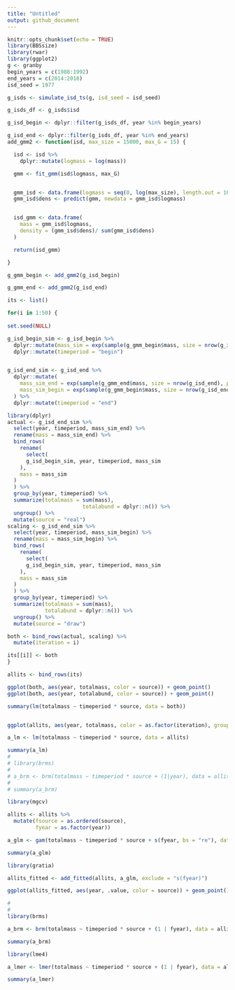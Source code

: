 ```yaml
---
title: "Untitled"
output: github_document
---
```


```r
knitr::opts_chunk$set(echo = TRUE)
library(BBSsize)
library(rwar)
library(ggplot2)
g <- granby
begin_years = c(1988:1992)
end_years = c(2014:2018)
isd_seed = 1977
```



```r

g_isds <- simulate_isd_ts(g, isd_seed = isd_seed)

g_isds_df <- g_isds$isd

g_isd_begin <- dplyr::filter(g_isds_df, year %in% begin_years)

g_isd_end <- dplyr::filter(g_isds_df, year %in% end_years)
add_gmm2 <- function(isd, max_size = 15000, max_G = 15) {

  isd <- isd %>%
    dplyr::mutate(logmass = log(mass))

  gmm <- fit_gmm(isd$logmass, max_G)


  gmm_isd <- data.frame(logmass = seq(0, log(max_size), length.out = 100000))
  gmm_isd$dens <- predict(gmm, newdata = gmm_isd$logmass)


  isd_gmm <- data.frame(
    mass = gmm_isd$logmass,
    density = (gmm_isd$dens)/ sum(gmm_isd$dens)
  )

  return(isd_gmm)

}

g_gmm_begin <- add_gmm2(g_isd_begin)

g_gmm_end <- add_gmm2(g_isd_end)

its <- list()

for(i in 1:50) {
  
set.seed(NULL)

g_isd_begin_sim <- g_isd_begin %>%
  dplyr::mutate(mass_sim = exp(sample(g_gmm_begin$mass, size = nrow(g_isd_begin), prob = g_gmm_begin$density, replace= T))) %>%
  dplyr::mutate(timeperiod = "begin")


g_isd_end_sim <- g_isd_end %>%
  dplyr::mutate(
    mass_sim_end = exp(sample(g_gmm_end$mass, size = nrow(g_isd_end), prob = g_gmm_end$density, replace = T)),
    mass_sim_begin = exp(sample(g_gmm_begin$mass, size = nrow(g_isd_end), prob = g_gmm_begin$density, replace = T))
  ) %>%
  dplyr::mutate(timeperiod = "end")

library(dplyr)
actual <- g_isd_end_sim %>%
  select(year, timeperiod, mass_sim_end) %>%
  rename(mass = mass_sim_end) %>%
  bind_rows(
    rename(
      select(
      g_isd_begin_sim, year, timeperiod, mass_sim
    ),
    mass = mass_sim
  )
  ) %>%
  group_by(year, timeperiod) %>%
  summarize(totalmass = sum(mass),
                        totalabund = dplyr::n()) %>%
  ungroup() %>%
  mutate(source = "real")
scaling <- g_isd_end_sim %>%
  select(year, timeperiod, mass_sim_begin) %>%
  rename(mass = mass_sim_begin) %>%
  bind_rows(
    rename(
      select(
      g_isd_begin_sim, year, timeperiod, mass_sim
    ),
    mass = mass_sim
  )
  ) %>%
  group_by(year, timeperiod) %>%
  summarize(totalmass = sum(mass),
            totalabund = dplyr::n()) %>%
  ungroup() %>%
  mutate(source = "draw")

both <- bind_rows(actual, scaling) %>%
  mutate(iteration = i)

its[[i]] <- both
}

allits <- bind_rows(its)

ggplot(both, aes(year, totalmass, color = source)) + geom_point()
ggplot(both, aes(year, totalabund, color = source)) + geom_point()

summary(lm(totalmass ~ timeperiod * source, data = both))


ggplot(allits, aes(year, totalmass, color = as.factor(iteration), group = as.factor(iteration))) + geom_smooth(method = "lm", se = F) + facet_wrap(vars(source))

a_lm <- lm(totalmass ~ timeperiod * source, data = allits)

summary(a_lm)
# 
# library(brms)
# 
# a_brm <- brm(totalmass ~ timeperiod * source + (1|year), data = allits)
# 
# summary(a_brm)

library(mgcv)

allits <- allits %>%
  mutate(fsource = as.ordered(source),
         fyear = as.factor(year))

a_glm <- gam(totalmass ~ timeperiod * source + s(fyear, bs = "re"), data = allits, family = "tw")

summary(a_glm)

library(gratia)

allits_fitted <- add_fitted(allits, a_glm, exclude = "s(fyear)")

ggplot(allits_fitted, aes(year, .value, color = source)) + geom_point()

# 
# 
library(brms)

a_brm <- brm(totalmass ~ timeperiod * source + (1 | fyear), data = allits)

summary(a_brm)

library(lme4)

a_lmer <- lmer(totalmass ~ timeperiod * source + (1 | fyear), data = allits)

summary(a_lmer)


```
